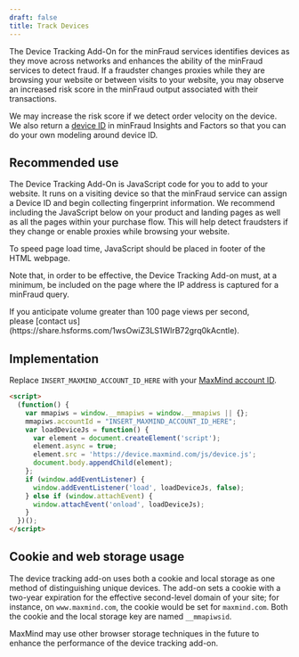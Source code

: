 ```yaml
---
draft: false
title: Track Devices
---
```


The Device Tracking Add-On for the minFraud services identifies devices as they
move across networks and enhances the ability of the minFraud services to detect
fraud. If a fraudster changes proxies while they are browsing your website or
between visits to your website, you may observe an increased risk score in the
minFraud output associated with their transactions.

We may increase the risk score if we detect order velocity on the device. We
also return a [device ID](/minfraud/api-documentation/#schema--response--device)
in minFraud Insights and Factors so that you can do your own modeling around
device ID.

## Recommended use

The Device Tracking Add-On is JavaScript code for you to add to your website. It
runs on a visiting device so that the minFraud service can assign a Device ID
and begin collecting fingerprint information. We recommend including the
JavaScript below on your product and landing pages as well as all the pages
within your purchase flow. This will help detect fraudsters if they change or
enable proxies while browsing your website.

To speed page load time, JavaScript should be placed in footer of the HTML
webpage.

Note that, in order to be effective, the Device Tracking Add-on must, at a
minimum, be included on the page where the IP address is captured for a minFraud
query.

<Alert type="warning">
If you anticipate volume greater than 100 page views per second,<br />please [contact us](https://share.hsforms.com/1wsOwiZ3LS1WlrB72grq0kAcntle).
</Alert>

## Implementation

Replace `INSERT_MAXMIND_ACCOUNT_ID_HERE` with your
[MaxMind account ID](https://www.maxmind.com/en/my_license_key).

```html
<script>
  (function() {
    var mmapiws = window.__mmapiws = window.__mmapiws || {};
    mmapiws.accountId = "INSERT_MAXMIND_ACCOUNT_ID_HERE";
    var loadDeviceJs = function() {
      var element = document.createElement('script');
      element.async = true;
      element.src = 'https://device.maxmind.com/js/device.js';
      document.body.appendChild(element);
    };
    if (window.addEventListener) {
      window.addEventListener('load', loadDeviceJs, false);
    } else if (window.attachEvent) {
      window.attachEvent('onload', loadDeviceJs);
    }
  })();
</script>
```

## Cookie and web storage usage

The device tracking add-on uses both a cookie and local storage as one method of
distinguishing unique devices. The add-on sets a cookie with a two-year
expiration for the effective second-level domain of your site; for instance, on
`www.maxmind.com`, the cookie would be set for `maxmind.com`. Both the cookie
and the local storage key are named `__mmapiwsid`.

MaxMind may use other browser storage techniques in the future to enhance the
performance of the device tracking add-on.
